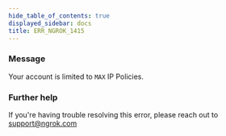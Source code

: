 ```yaml
---
hide_table_of_contents: true
displayed_sidebar: docs
title: ERR_NGROK_1415
---
```


### Message

Your account is limited to `MAX` IP Policies.

<ErrorDetails />

### Further help

If you're having trouble resolving this error, please reach out to [support@ngrok.com](mailto:support@ngrok.com?subject=Help%20with%20ERR_NGROK_1415)
